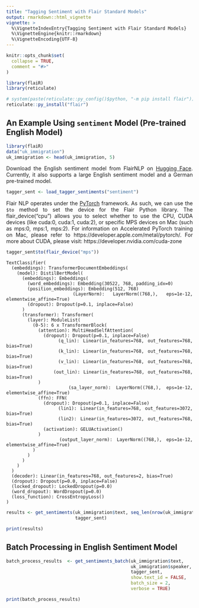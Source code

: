```yaml
---
title: "Tagging Sentiment with Flair Standard Models"
output: rmarkdown::html_vignette
vignette: >
  %\VignetteIndexEntry{Tagging Sentiment with Flair Standard Models}
  %\VignetteEngine{knitr::rmarkdown}
  %\VignetteEncoding{UTF-8}
---
```


```r
knitr::opts_chunk$set(
  collapse = TRUE,
  comment = "#>"
)
```

```r
library(flaiR)
library(reticulate)

# system(paste(reticulate::py_config()$python, "-m pip install flair"))
reticulate::py_install("flair")

```


## An Example Using `sentiment` Model (Pre-trained English Model)
```r
library(flaiR)
data("uk_immigration")
uk_immigration <- head(uk_immigration, 5)
```

<div style="text-align: justify">

Download the English sentiment model from FlairNLP on [Hugging Face](https://huggingface.co/flair). Currently, it also supports a large English sentiment model and a German pre-trained model.

```r
tagger_sent <- load_tagger_sentiments("sentiment")
```

Flair NLP operates under the [PyTorch](https://pytorch.org) framework. As such, we can use the `$to` method to set the device for the Flair Python library. The flair_device("cpu")  allows you to select whether to use the CPU, CUDA devices (like cuda:0, cuda:1, cuda:2), or specific MPS devices on Mac (such as mps:0, mps:1, mps:2). For information on Accelerated PyTorch training on Mac, please refer to https://developer.apple.com/metal/pytorch/. For more about CUDA, please visit: https://developer.nvidia.com/cuda-zone 

```r
tagger_sent$to(flair_device("mps")) 
```

```
TextClassifier(
  (embeddings): TransformerDocumentEmbeddings(
    (model): DistilBertModel(
      (embeddings): Embeddings(
        (word_embeddings): Embedding(30522, 768, padding_idx=0)
        (position_embeddings): Embedding(512, 768)
        (LayerNorm): LayerNorm((768,), eps=1e-12, elementwise_affine=True)
        (dropout): Dropout(p=0.1, inplace=False)
      )
      (transformer): Transformer(
        (layer): ModuleList(
          (0-5): 6 x TransformerBlock(
            (attention): MultiHeadSelfAttention(
              (dropout): Dropout(p=0.1, inplace=False)
              (q_lin): Linear(in_features=768, out_features=768, bias=True)
              (k_lin): Linear(in_features=768, out_features=768, bias=True)
              (v_lin): Linear(in_features=768, out_features=768, bias=True)
              (out_lin): Linear(in_features=768, out_features=768, bias=True)
            )
            (sa_layer_norm): LayerNorm((768,), eps=1e-12, elementwise_affine=True)
            (ffn): FFN(
              (dropout): Dropout(p=0.1, inplace=False)
              (lin1): Linear(in_features=768, out_features=3072, bias=True)
              (lin2): Linear(in_features=3072, out_features=768, bias=True)
              (activation): GELUActivation()
            )
            (output_layer_norm): LayerNorm((768,), eps=1e-12, elementwise_affine=True)
          )
        )
      )
    )
  )
  (decoder): Linear(in_features=768, out_features=2, bias=True)
  (dropout): Dropout(p=0.0, inplace=False)
  (locked_dropout): LockedDropout(p=0.0)
  (word_dropout): WordDropout(p=0.0)
  (loss_function): CrossEntropyLoss()
)
```
```r
results <- get_sentiments(uk_immigration$text, seq_len(nrow(uk_immigration)),
                          tagger_sent)
```

```r
print(results)
```

</div>

## Batch Processing in English Sentiment Model
```r
batch_process_results  <- get_sentiments_batch(uk_immigration$text,
                                               uk_immigration$speaker, 
                                               tagger_sent, 
                                               show.text_id = FALSE,
                                               batch_size = 2,
                                               verbose = TRUE)
```

```r
print(batch_process_results)
```

